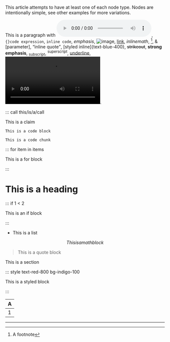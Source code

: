 This article attempts to have at least one of each node type. Nodes are intentionally simple, see other examples for more variations.

This is a paragraph with ![audio](https://example.org/cat.mp3), `{}code expression`, `inline code`, _emphasis_, ![image](https://example.org/cat.jpg), [link](https://example.org), $inline math$, [^1], &[parameter], <q>inline quote</q>, [styled inline]{text-blue-400}, ~~strikeout~~, **strong emphasis**, ~subscript~, ^superscript^, <u>underline</u>, ![video](https://example.org/cat.mp4).

::: call this/is/a/call

::: statement

This is a claim

:::

```
This is a code block
```

```{}
This is a code chunk
```


::: for item in items

This is a for block

:::

# This is a heading

::: if 1 < 2

This is an if block

:::

- This is a list

$$
This is a math block
$$

> This is a quote block

::: section

This is a section

:::

::: style text-red-800 bg-indigo-100

This is a styled block

:::

| A   |
| --- |
| 1   |

***

[^1]: A footnote
